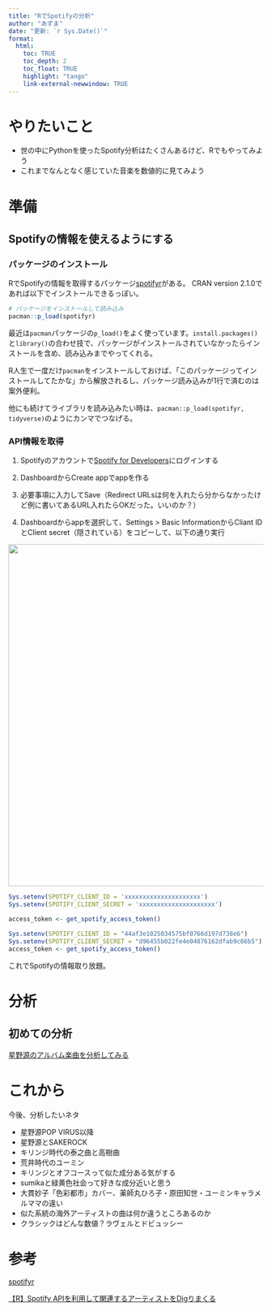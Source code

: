 ```yaml
---
title: "RでSpotifyの分析"
author: "あずま"
date: "更新: `r Sys.Date()`"
format:
  html:
    toc: TRUE
    toc_depth: 2
    toc_float: TRUE
    highlight: "tango"
    link-external-newwindow: TRUE
---
```


# やりたいこと

-   世の中にPythonを使ったSpotify分析はたくさんあるけど、Rでもやってみよう
-   これまでなんとなく感じていた音楽を数値的に見てみよう

# 準備
##  Spotifyの情報を使えるようにする

### パッケージのインストール

RでSpotifyの情報を取得するパッケージ[spotifyr](https://www.rcharlie.com/spotifyr/)がある。
CRAN version 2.1.0であれば以下でインストールできるっぽい。

```r
# パッケージをインストールして読み込み
pacman::p_load(spotifyr)
```

::: {.callout-tip appearance="simple"}
最近は`pacman`パッケージの`p_load()`をよく使っています。`install.packages()`と`library()`の合わせ技で、パッケージがインストールされていなかったらインストールを含め、読み込みまでやってくれる。

R人生で一度だけ`pacman`をインストールしておけば、「このパッケージってインストールしてたかな」から解放されるし、パッケージ読み込みが1行で済むのは案外便利。

他にも続けてライブラリを読み込みたい時は、`pacman::p_load(spotifyr, tidyverse)`のようにカンマでつなげる。
:::

### API情報を取得

1.  Spotifyのアカウントで[Spotify for Developers](https://developer.spotify.com/)にログインする

2.  DashboardからCreate appでappを作る

3.  必要事項に入力してSave（Redirect URLsは何を入れたら分からなかったけど例に書いてあるURL入れたらOKだった。いいのか？）

4.  Dashboardからappを選択して、Settings \> Basic InformationからCliant IDとClient secret（隠されている）をコピーして、以下の通り実行

![](images/cliant.png){fig-align="center" width="674"}

```r
Sys.setenv(SPOTIFY_CLIENT_ID = 'xxxxxxxxxxxxxxxxxxxxx')
Sys.setenv(SPOTIFY_CLIENT_SECRET = 'xxxxxxxxxxxxxxxxxxxxx')

access_token <- get_spotify_access_token()
```

```r
Sys.setenv(SPOTIFY_CLIENT_ID = "44af3e1025034575bf0766d197d738e6")
Sys.setenv(SPOTIFY_CLIENT_SECRET = "d96455b022fe4e04876162dfab9c66b5")
access_token <- get_spotify_access_token()
```

これでSpotifyの情報取り放題。

# 分析

## 初めての分析
[星野源のアルバム楽曲を分析してみる](https://azumaya2126.github.io/spotify_analysis/gen_hoshino.html)

# これから

今後、分析したいネタ

-   星野源POP VIRUS以降
-   星野源とSAKEROCK
-   キリンジ時代の泰之曲と高樹曲
-   荒井時代のユーミン
-   キリンジとオフコースって似た成分ある気がする
-   sumikaと緑黄色社会って好きな成分近いと思う
-   大貫妙子「色彩都市」カバー、薬師丸ひろ子・原田知世・ユーミンキャラメルママの違い
-   似た系統の海外アーティストの曲は何か違うところあるのか
-   クラシックはどんな数値？ラヴェルとドビュッシー

# 参考

[spotifyr](https://www.rcharlie.com/spotifyr/)

[【R】Spotify APIを利用して関連するアーティストをDigりまくる](https://sunaninattahito.hatenablog.com/entry/2021/06/01/202317)
